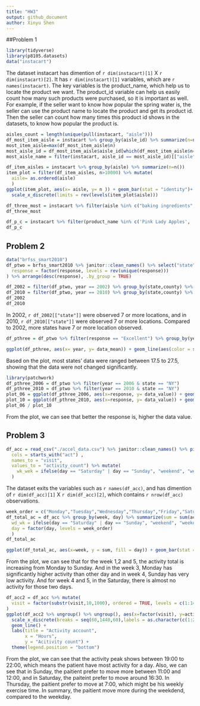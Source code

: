 ```yaml
---
title: "HW3"
output: github_document
author: Xinyu Shen
---
```


##Problem 1

```r
library(tidyverse)
library(p8105.datasets)
data("instacart")

```

The dataset instacart has dimention of `r dim(instacart)[1]` X `r dim(instacart)[2]`. It has `r dim(instacart)[1]` variables, which are `r names(instacart)`. The key variables is the product_name, which help us to locate the product we want. The product_id variable can help us easily count how many such products were purchased, so it is important as well. For example, if the seller want to know how popular the spring water is, the seller can use the product name to locate the product and get its product id. Then the seller can count how many times this product id shows in the datasets, to know how popular the product is. 

```r
aisles_count = length(unique(pull(instacart, "aisle")))
df_most_item_aisle = instacart %>% group_by(aisle_id) %>% summarize(n=n()) 
most_item_aisle=max(df_most_item_aisle$n)
most_aisle_id = df_most_item_aisle$aisle_id[which(df_most_item_aisle$n==max(most_item_aisle))]
most_aisle_name = filter(instacart, aisle_id == most_aisle_id)[["aisle"]][1]
```

```r
df_item_aisles = instacart %>% group_by(aisle) %>% summarize(n=n()) 
item_plot = filter(df_item_aisles, n>10000) %>% mutate( 
  aisle= as.ordered(aisle)
  )
ggplot(item_plot, aes(x= aisle, y= n )) + geom_bar(stat = "identity")+ ylab("number in aisles") + coord_flip() +
  scale_x_discrete(limits = rev(levels(item_plot$aisle)))
```


```r
df_three_most = instacart %>% filter(aisle %in% c("baking ingredients", "dog food care","packaged vegetables fruits")) %>% group_by(aisle, product_name) %>% summarize(num_times=n()) %>% arrange(-num_times, .by_group = TRUE) %>% top_n(3)
df_three_most
```
```r
df_p_c = instacart %>% filter(product_name %in% c('Pink Lady Apples', 'Coffee Ice Cream')) %>% select(product_name,order_dow, order_hour_of_day) %>% group_by(product_name, order_dow) %>% summarize(mean = mean(order_hour_of_day)) %>% pivot_wider(names_from = order_dow, values_from = mean) 
df_p_c
```

## Problem 2

```r
data("brfss_smart2010") 
df_ptwo = brfss_smart2010 %>% janitor::clean_names() %>% select("state" = locationabbr, "county" = locationdesc, everything()) %>% filter(topic == "Overall Health") %>% mutate(
  response = factor(response, levels = rev(unique(response)))
) %>% arrange(desc(response), .by_group = TRUE)

df_2002 = filter(df_ptwo, year == 2002) %>% group_by(state,county) %>% summarize(obs_n = n()) %>% select(state,county) %>% ungroup() %>% group_by(state) %>% summarize(n=n())%>% filter(n >= 7)
df_2010 = filter(df_ptwo, year == 2010) %>% group_by(state,county) %>% summarize(obs_n = n()) %>% select(state,county) %>% ungroup() %>% group_by(state) %>% summarize(n=n())%>% filter(n >= 7)
df_2002
df_2010
```

In 2002, `r df_2002[["state"]]` were observed 7 or more locations, and in 2010, `r df_2010[["state"]]` were observed 7 or more locations. Compared to 2002, more states have 7 or more location observed. 

```r
df_pthree = df_ptwo %>% filter(response == "Excellent") %>% group_by(year, state) %>% summarize(data_mean = mean(data_value)) %>% ungroup()

ggplot(df_pthree, aes(x= year, y= data_mean)) + geom_line(aes(color = state))

```
Based on the plot, most states' data were ranged between 17.5 to 27.5, showing that the data were not changed significantly. 

```r
library(patchwork)
df_pthree_2006 = df_ptwo %>% filter(year == 2006 & state == "NY")
df_pthree_2010 = df_ptwo %>% filter(year == 2010 & state == "NY")
plot_06 = ggplot(df_pthree_2006, aes(x=response, y= data_value)) + geom_line(aes(color = county, group=county))+ggtitle("2006")
plot_10 = ggplot(df_pthree_2010, aes(x=response, y= data_value)) + geom_line(aes(color = county, group=county)) + ggtitle("2010")
plot_06 / plot_10
```

From the plot, we can see that better the response is, higher the data value. 

## Problem 3

```r
df_acc = read_csv("./accel_data.csv") %>% janitor::clean_names() %>% pivot_longer(
  cols = starts_with("act") ,
  names_to = "visit",
  values_to = "activity_count") %>% mutate(
    wk_wek = ifelse(day == "Saturday" | day == "Sunday", "weekend", "weekday")
  )
```
The dataset exits the variables such as `r names(df_acc)`, and has dimention of `r dim(df_acc)[1]` X `r dim(df_acc)[2]`, which contains `r nrow(df_acc)` observations. 

```r
week_order = c("Monday","Tuesday","Wednesday","Thursday","Friday","Saturday","Sunday")
df_total_ac = df_acc %>% group_by(week, day) %>% summarize(sum = sum(activity_count)) %>% ungroup() %>% mutate(
  wd_wk = ifelse(day == "Saturday" | day == "Sunday", "weekend", "weekday"),
  day = factor(day, levels = week_order)
  )
df_total_ac
```


```r
ggplot(df_total_ac, aes(x=week, y = sum, fill = day)) + geom_bar(stat = 'identity', position = position_dodge())
```

From the plot, we can see that for the week 1,2 and 5, the activity total is increasing from Monday to Sunday. And in the week 3, Monday has significantly higher activity than other day and in week 4, Sunday has very low activity. And for week 4 and 5, in the Saturday, there is almost no activity for those two days. 

```r
df_acc2 = df_acc %>% mutate(
  visit = factor(substr(visit,10,1000), ordered = TRUE, levels = c(1:1440))
)
ggplot(df_acc2 %>% ungroup() %>% ungroup(), aes(x=factor(visit), y=activity_count, color = day)) +
  scale_x_discrete(breaks = seq(60,1440,60),labels = as.character(c(1:24))) +
  geom_line() +
  labs(title = "Activity account",
       x = "Hours",
       y = "Acitivity count") +
  theme(legend.position = "bottom")
```

From the plot, we can see that the activity peak shows between 19:00 to 22:00, which means the patient have most activity for a day. Also, we can see that in Sunday, the paitient prefer to move more between 11:00 and 12:00, and in Saturday, the paiteint prefer to move around 16:30. In Thursday, the paitient prefer to move at 7:00, which might be his weekly exercise time. In summary, the paitient move more during the weekdend, compared to the weekday. 

